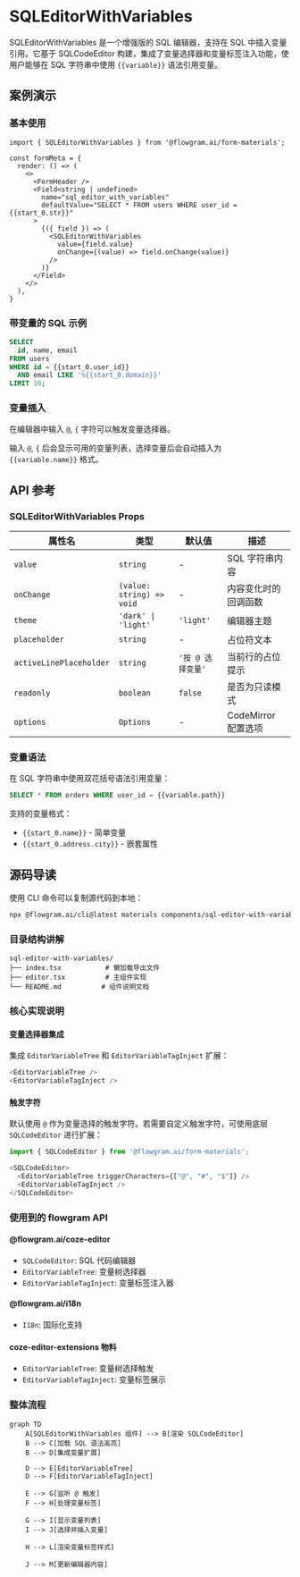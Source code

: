 
# SQLEditorWithVariables

SQLEditorWithVariables 是一个增强版的 SQL 编辑器，支持在 SQL 中插入变量引用。它基于 SQLCodeEditor 构建，集成了变量选择器和变量标签注入功能，使用户能够在 SQL 字符串中使用 `{{variable}}` 语法引用变量。

## 案例演示

### 基本使用

<BasicStory />

```tsx pure title="form-meta.tsx"
import { SQLEditorWithVariables } from '@flowgram.ai/form-materials';

const formMeta = {
  render: () => (
    <>
      <FormHeader />
      <Field<string | undefined>
        name="sql_editor_with_variables"
        defaultValue="SELECT * FROM users WHERE user_id = {{start_0.str}}"
      >
        {({ field }) => (
          <SQLEditorWithVariables
            value={field.value}
            onChange={(value) => field.onChange(value)}
          />
        )}
      </Field>
    </>
  ),
}
```

### 带变量的 SQL 示例

```sql
SELECT
  id, name, email
FROM users
WHERE id = {{start_0.user_id}}
  AND email LIKE '%{{start_0.domain}}'
LIMIT 10;
```

### 变量插入

在编辑器中输入 `@`, `{` 字符可以触发变量选择器。

输入 `@`, `{` 后会显示可用的变量列表，选择变量后会自动插入为 `{{variable.name}}` 格式。

## API 参考

### SQLEditorWithVariables Props

| 属性名 | 类型 | 默认值 | 描述 |
|--------|------|--------|------|
| `value` | `string` | - | SQL 字符串内容 |
| `onChange` | `(value: string) => void` | - | 内容变化时的回调函数 |
| `theme` | `'dark' \| 'light'` | `'light'` | 编辑器主题 |
| `placeholder` | `string` | - | 占位符文本 |
| `activeLinePlaceholder` | `string` | `'按 @ 选择变量'` | 当前行的占位提示 |
| `readonly` | `boolean` | `false` | 是否为只读模式 |
| `options` | `Options` | - | CodeMirror 配置选项 |

### 变量语法

在 SQL 字符串中使用双花括号语法引用变量：

```sql
SELECT * FROM orders WHERE user_id = {{variable.path}}
```

支持的变量格式：
- `{{start_0.name}}` - 简单变量
- `{{start_0.address.city}}` - 嵌套属性

## 源码导读

<SourceCode
  href="https://github.com/bytedance/flowgram.ai/tree/main/packages/materials/form-materials/src/components/sql-editor-with-variables"
/>

使用 CLI 命令可以复制源代码到本地：

```bash
npx @flowgram.ai/cli@latest materials components/sql-editor-with-variables
```

### 目录结构讲解

```
sql-editor-with-variables/
├── index.tsx           # 懒加载导出文件
├── editor.tsx          # 主组件实现
└── README.md          # 组件说明文档
```

### 核心实现说明

#### 变量选择器集成
集成 `EditorVariableTree` 和 `EditorVariableTagInject` 扩展：

```typescript
<EditorVariableTree />
<EditorVariableTagInject />
```

#### 触发字符
默认使用 `@` 作为变量选择的触发字符。若需要自定义触发字符，可使用底层 `SQLCodeEditor` 进行扩展：

```typescript
import { SQLCodeEditor } from '@flowgram.ai/form-materials';

<SQLCodeEditor>
  <EditorVariableTree triggerCharacters={["@", "#", "$"]} />
  <EditorVariableTagInject />
</SQLCodeEditor>
```

### 使用到的 flowgram API

#### @flowgram.ai/coze-editor
- `SQLCodeEditor`: SQL 代码编辑器
- `EditorVariableTree`: 变量树选择器
- `EditorVariableTagInject`: 变量标签注入器

#### @flowgram.ai/i18n
- `I18n`: 国际化支持

#### coze-editor-extensions 物料
- `EditorVariableTree`: 变量树选择触发
- `EditorVariableTagInject`: 变量标签展示

### 整体流程

```mermaid
graph TD
    A[SQLEditorWithVariables 组件] --> B[渲染 SQLCodeEditor]
    B --> C[加载 SQL 语法高亮]
    B --> D[集成变量扩展]

    D --> E[EditorVariableTree]
    D --> F[EditorVariableTagInject]

    E --> G[监听 @ 触发]
    F --> H[处理变量标签]

    G --> I[显示变量列表]
    I --> J[选择并插入变量]

    H --> L[渲染变量标签样式]

    J --> M[更新编辑器内容]
```
